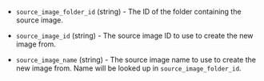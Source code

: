 <!-- Code generated from the comments of the SourceImageConfig struct in builder/yandex/common_config.go; DO NOT EDIT MANUALLY -->

- `source_image_folder_id` (string) - The ID of the folder containing the source image.

- `source_image_id` (string) - The source image ID to use to create the new image from.

- `source_image_name` (string) - The source image name to use to create the new image
  from. Name will be looked up in `source_image_folder_id`.
